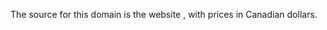 \begin{tcolorbox}
You need to buy 16oz of ground coffee for a brunch with friends.
Which one of the following ground coffees would you choose?

\begin{tabular}{crcl}
\hline
ID & Price & Fair Trade & Name: Description \\
\hline
a. & 18.71 & Yes & Ethiopian Yirgacheffe: vibrant and intensely aromatic, fruity \\
b. & 9.99 & No & Colombian Supremo: mellow cup, complex aromas and rich flavours \\
c. & 13.72 & Yes & Colombian Organic: medium body, fragrant aroma and mild acidity \\
d. & 12.35 & No & Tanzania Peaberry: full bodied coffee, chocolatey aroma, wine-like finish \\
e. & 13.46 & No & Sumatra Mandheling: exotic, earthy, bright with low acidity \\
\hline
\end{tabular}
\end{tcolorbox}

The source for this domain is the website \texttt{buycoffeecanada.com}, with prices in Canadian dollars.
